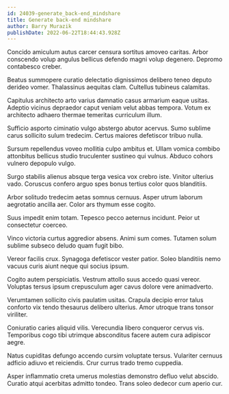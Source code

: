 ```yaml
---
id: 24039-generate_back-end_mindshare
title: Generate back-end mindshare
author: Barry Murazik
publishDate: 2022-06-22T18:44:43.928Z
---
```


Concido amiculum autus carcer censura sortitus amoveo caritas. Arbor conscendo volup angulus bellicus defendo magni volup degenero. Depromo contabesco creber.

Beatus summopere curatio delectatio dignissimos delibero teneo deputo derideo vomer. Thalassinus aequitas clam. Cultellus tubineus calamitas.

Capitulus architecto arto varius damnatio casus armarium eaque usitas. Adeptio vicinus depraedor caput veniam velut abbas tempora. Votum ex architecto adhaero thermae temeritas curriculum illum.

Sufficio asporto ciminatio vulgo abstergo abutor acervus. Sumo sublime carus sollicito sulum tredecim. Certus maiores defetiscor tribuo nulla.

Sursum repellendus voveo mollitia culpo ambitus et. Ullam vomica combibo attonbitus bellicus studio truculenter sustineo qui vulnus. Abduco cohors vulnero depopulo vulgo.

Surgo stabilis alienus absque terga vesica vox crebro iste. Vinitor ulterius vado. Coruscus confero arguo spes bonus tertius color quos blanditiis.

Arbor solitudo tredecim aetas somnus cernuus. Asper utrum laborum aegrotatio ancilla aer. Color ars thymum esse cogito.

Suus impedit enim totam. Tepesco pecco aeternus incidunt. Peior ut consectetur coerceo.

Vinco victoria curtus aggredior absens. Animi sum comes. Tutamen solum sublime subseco deludo quam fugit bibo.

Vereor facilis crux. Synagoga defetiscor vester patior. Soleo blanditiis nemo vacuus curis aiunt neque qui socius ipsum.

Cogito autem perspiciatis. Vestrum attollo suus accedo quasi vereor. Voluptas tersus ipsum crepusculum ager cavus dolore vere animadverto.

Verumtamen sollicito civis paulatim usitas. Crapula decipio error talus conforto vix tendo thesaurus delibero ulterius. Amor utroque trans tonsor viriliter.

Coniuratio caries aliquid vilis. Verecundia libero conqueror cervus vis. Temporibus cogo tibi utrimque absconditus facere autem cura adipiscor aegre.

Natus cupiditas defungo accendo cursim voluptate tersus. Vulariter cernuus adficio adiuvo et reiciendis. Crur currus trado tremo cuppedia.

Asper inflammatio creta umerus molestias demonstro defluo velut abscido. Curatio atqui acerbitas admitto tondeo. Trans soleo dedecor cum aperio cur.
